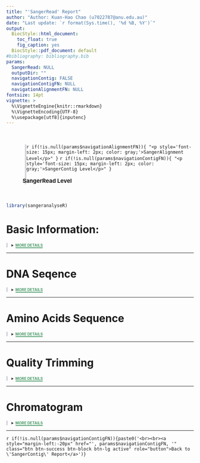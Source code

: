 ```yaml
---
title: "'SangerRead' Report"
author: "Author: Kuan-Hao Chao (u7022787@anu.edu.au)"
date: "Last update: `r format(Sys.time(), '%d %B, %Y')`"
output: 
  BiocStyle::html_document:
    toc_float: true
    fig_caption: yes
  BiocStyle::pdf_document: default
#bibliography: bibliography.bib
params:
  SangerRead: NULL
  outputDir: ""
  navigationContig: FALSE
  navigationContigFN: NULL
  navigationAlignmentFN: NULL
fontsize: 14pt
vignette: >
  %\VignetteEngine{knitr::rmarkdown}
  %\VignetteEncoding{UTF-8}
  %\usepackage[utf8]{inputenc}
---
```

<link rel="stylesheet" href="https://cdnjs.cloudflare.com/ajax/libs/font-awesome/4.7.0/css/font-awesome.min.css">

<div style="margin-left:50px; padding-left:-50;margin-top:50px; margin-bottom:50px; border-left: 4px solid #d3d6db;">
`r if(!is.null(params$navigationAlignmentFN)){ "<p style='font-size: 15px; margin-left: 2px; color: gray;'>SangerAlignment Level</p>" }`
`r if(!is.null(params$navigationContigFN)){ "<p style='font-size: 15px; margin-left: 2px; color: gray;'>SangerContig Level</p>" }`
<p style = "font-size: 15px; font-weight: bold; margin-left:-20px"><i class="fa fa-arrow-circle-right" style="margin-right: 10px; color: green"></i>SangerRead Level</p>
</div>


```r
library(sangeranalyseR)
```

# Basic Information:

<details class="description"><summary data-open="CLOSE" data-close="MORE DETAILS"></summary>
<div style="overflow: scroll;">
<ul style="list-style-type:disc;">
  <li>**Output Directory : **  <span><i>`r params$outputDir`</i></span></li>

  <li>**Input Directory : **  <span><i>`r dirname(params$SangerRead@readFileName)`</i></span></li>

  <li>**Input Filename : **  <span><i>`r basename(params$SangerRead@readFileName)`</i></span></li>

  <li>**Read Feature : **  <span>*`r params$SangerRead@readFeature`*</span></li>
</ul>
</div>
</details>

--- 

# DNA Seqence

<details class="description"><summary data-open="CLOSE" data-close="MORE DETAILS"></summary>
<div style="overflow: scroll;">
<h3> Primary Sequence </h3>
```r
primarySeq <- unlist(strsplit(as.character(params$SangerRead@primarySeq), ""))
primarySeqDF <- data.frame(t(data.frame(primarySeq)), stringsAsFactors = FALSE)
colnames(primarySeqDF) <- substr(colnames(primarySeqDF), 2, 100)
rownames(primarySeqDF) <- NULL
AstyleList <- SetCharStyleList(primarySeqDF, "A", "#1eff00")
TstyleList <- SetCharStyleList(primarySeqDF, "T", "#ff7a7a")
CstyleList <- SetCharStyleList(primarySeqDF, "C", "#7ac3ff")
GstyleList <- SetCharStyleList(primarySeqDF, "G", "#c9c9c9")
styleList <- c(AstyleList, TstyleList, CstyleList, GstyleList)
suppressWarnings(suppressMessages(
    excelTable(data = primarySeqDF, defaultColWidth = 30,
               editable = FALSE, rowResize = FALSE,
               columnResize = FALSE, allowInsertRow = FALSE,
               allowInsertColumn = FALSE, allowDeleteRow = FALSE,
               allowDeleteColumn = FALSE, allowRenameColumn = FALSE,
               style = styleList, loadingSpin = TRUE)
))
```
<h3> Secondary Sequence </h3>
```r
secondarySeq <-unlist(strsplit(as.character(params$SangerRead@secondarySeq), ""))
secondarySeqDF <- data.frame(t(data.frame(secondarySeq)), stringsAsFactors = FALSE)
colnames(secondarySeqDF) <- substr(colnames(secondarySeqDF), 2, 100)
rownames(secondarySeqDF) <- NULL
AstyleList <- SetCharStyleList(secondarySeqDF, "A", "#1eff00")
TstyleList <- SetCharStyleList(secondarySeqDF, "T", "#ff7a7a")
CstyleList <- SetCharStyleList(secondarySeqDF, "C", "#7ac3ff")
GstyleList <- SetCharStyleList(secondarySeqDF, "G", "#c9c9c9")
styleList <- c(AstyleList, TstyleList, CstyleList, GstyleList)
suppressWarnings(suppressMessages(
    excelTable(data = secondarySeqDF, defaultColWidth = 30,
               editable = FALSE, rowResize = FALSE,
               columnResize = FALSE, allowInsertRow = FALSE,
               allowInsertColumn = FALSE, allowDeleteRow = FALSE,
               allowDeleteColumn = FALSE, allowRenameColumn = FALSE,
               style = styleList, loadingSpin = TRUE)
))
```
<h3> Phred Quality Scores </h3>
```r
PhredScoreDF <- data.frame(t(data.frame(params$SangerRead@QualityReport@qualityPhredScores)), stringsAsFactors = FALSE)
colnames(PhredScoreDF) <- substr(colnames(PhredScoreDF), 2, 100)
rownames(PhredScoreDF) <- NULL
styleList <- SetAllStyleList(PhredScoreDF, "#ecffd9")
suppressWarnings(suppressMessages(
    excelTable(data = PhredScoreDF, defaultColWidth = 30, editable = FALSE,
               rowResize = FALSE, columnResize = FALSE,
               allowInsertRow = FALSE, allowInsertColumn = FALSE,
               allowDeleteRow = FALSE, allowDeleteColumn = FALSE,
               style = styleList, allowRenameColumn = FALSE,
               loadingSpin = TRUE)
))
```
</div>
</details>

---

# Amino Acids Sequence

<details class="description"> <summary data-open="CLOSE" data-close="MORE DETAILS"></summary>
<div style="overflow: scroll;">
<h3> Amino Acids Sequence frameshit 0 </h3>
```r
AAString <- data.frame(AAString(params$SangerRead@primaryAASeqS1))
AAStringDF <- data.frame(t(AAString), stringsAsFactors = FALSE)
colnames(AAStringDF) <- substr(colnames(AAStringDF), 2, 100)
rownames(AAStringDF) <- NULL
width <- rep(90, length(AAStringDF))
styleList1 <- SetAllStyleList(AAStringDF, "#ecffd9")
styleList2 <- SetCharStyleList (AAStringDF, "*", "#cf0000")
styleList <- c(styleList1, styleList2)
suppressWarnings(suppressMessages(
    excelTable(data = AAStringDF, columns = data.frame(width = width),
               defaultColWidth = 90, editable = FALSE, rowResize = FALSE,
               columnResize = FALSE, allowInsertRow = FALSE,
               allowInsertColumn = FALSE, allowDeleteRow = FALSE,
               allowDeleteColumn = FALSE, allowRenameColumn = FALSE,
               style = styleList)
))
```
<h3> Amino Acids Sequence frameshit 1  </h3>
```r
AAString <- data.frame(AAString(params$SangerRead@primaryAASeqS2))
AAString <- rbind(NA, AAString)
AAStringDF <- data.frame(t(AAString), stringsAsFactors = FALSE)
colnames(AAStringDF) <- substr(colnames(AAStringDF), 2, 100)
rownames(AAStringDF) <- NULL
width <- rep(90, length(AAStringDF) - 1)
width <- c(30, width)
styleList1 <- SetAllStyleList(AAStringDF, "#ecffd9")
styleList2 <- SetCharStyleList (AAStringDF, "*", "#cf0000")
styleList <- c(styleList1, styleList2)
styleList[['A1']] <- 'background-color: black;'
suppressWarnings(suppressMessages(
    excelTable(data = AAStringDF, columns = data.frame(width = width),
               defaultColWidth = 90, editable = FALSE, rowResize = FALSE,
               columnResize = FALSE, allowInsertRow = FALSE,
               allowInsertColumn = FALSE, allowDeleteRow = FALSE,
               allowDeleteColumn = FALSE, allowRenameColumn = FALSE,
               style = styleList)
))
```
<h3> Amino Acids Sequence frameshit 2 </h3>
```r
AAString <- data.frame(AAString(params$SangerRead@primaryAASeqS3))
AAString <- rbind(NA, NA, AAString)
AAStringDF <- data.frame(t(AAString), stringsAsFactors = FALSE)
colnames(AAStringDF) <- substr(colnames(AAStringDF), 2, 100)
rownames(AAStringDF) <- NULL
width <- rep(90, length(AAStringDF) - 2)
width <- c(30, 30, width)
styleList1 <- SetAllStyleList(AAStringDF, "#ecffd9")
styleList2 <- SetCharStyleList (AAStringDF, "*", "#cf0000")
styleList <- c(styleList1, styleList2)
styleList[['A1']] <- 'background-color: black;'
styleList[['B1']] <- 'background-color: black;'
suppressWarnings(suppressMessages(
    excelTable(data = AAStringDF, columns = data.frame(width = width),
               defaultColWidth = 90, editable = FALSE, rowResize = FALSE,
               columnResize = FALSE, allowInsertRow = FALSE,
               allowInsertColumn = FALSE, allowDeleteRow = FALSE,
               allowDeleteColumn = FALSE, allowRenameColumn = FALSE,
               style = styleList)
))
```
</div>
</details>

--- 

# Quality Trimming

<details class="description"><summary data-open="CLOSE" data-close="MORE DETAILS"></summary>

<ul style="list-style-type:disc;">

`r if(params$SangerRead@QualityReport@TrimmingMethod == "M1"){"<li>**Trimming Method**: <span class='tab'><i> Method 1 'Logarithmic Scale Trimming' </i></span></li>"}`

`r if(params$SangerRead@QualityReport@TrimmingMethod == "M2"){"<li>**Trimming Method**: <span class='tab'><i> Method 2 'Logarithmic Scale Sliding Window Trimming' </i></span></li>"}`

`r if(params$SangerRead@QualityReport@TrimmingMethod == "M1"){paste("<li>**M1 Trimming Cutoff**: <span class='tab'><i>", params$SangerRead@QualityReport@M1TrimmingCutoff, "</i></span></li>")}`

`r if(params$SangerRead@QualityReport@TrimmingMethod == "M2"){paste("<li>**M2 Cutoff Quality Score**: <span class='tab'><i>", params$SangerRead@QualityReport@M2CutoffQualityScore, "</i></span></li>")}`

`r if(params$SangerRead@QualityReport@TrimmingMethod == "M2"){paste("<li>**M2 Cutoff Quality Score**: <span class='tab'><i>", params$SangerRead@QualityReport@M2SlidingWindowSize, "</i></span></li>")}`

  <li>**Raw Sequence Length**:  <span class="tab"><i>`r params$SangerRead@QualityReport@rawSeqLength`</i></span></li>
  
  <li>**Trimmed Sequence Length**:  <span class="tab"><i>`r params$SangerRead@QualityReport@trimmedSeqLength`</i></span></li>
  
  <li>**Trimmed Start Point**:  <span class="tab"><i>`r params$SangerRead@QualityReport@trimmedStartPos`</i></span></li>
  
  <li>**Trimmed End Point**:  <span class="tab"><i>`r params$SangerRead@QualityReport@trimmedFinishPos`</i></span></li>
  
  <li>**Raw Mean Quality Score**:  <span class="tab"><i>`r params$SangerRead@QualityReport@rawMeanQualityScore`</i></span></li>

  <li>**Trimmed Mean Quality Score**:  <span class="tab"><i>`r params$SangerRead@QualityReport@trimmedMeanQualityScore`</i></span></li>
  
  <li>**Raw Min Quality Score**:  <span class="tab"><i>`r params$SangerRead@QualityReport@rawMinQualityScore`</i></span></li>
  
  <li>**Trimmed Min Quality Score**: <span class="tab"><i>`r params$SangerRead@QualityReport@trimmedMinQualityScore`</i></span></li>
  
  <li>**Remaining Read Ratio**: <span class="tab"><i>`r round(params$SangerRead@QualityReport@remainingRatio * 100, 2)` %</i></span></li>

</ul>
<div style="overflow: scroll;">
```r
qualityBasePlot(params$SangerRead)
```
<div>
</details>
  
--- 



# Chromatogram
<details class="description"><summary data-open="CLOSE" data-close="MORE DETAILS"></summary>

<ul style="list-style-type:disc;">

  <li>**Signal Ratio Cutoff**:  <span class="tab">*`r params$SangerRead@ChromatogramParam@signalRatioCutoff`*</span></li>

  <li>**Base Number Per Row**:  <span class="tab">*`r params$SangerRead@ChromatogramParam@baseNumPerRow`*</span></li>

  <li>**Height Per Row**:  <span class="tab">*`r params$SangerRead@ChromatogramParam@heightPerRow`*</span></li>
  
  <li>**Show Trimmed Region**:  <span class="tab">*`r params$SangerRead@ChromatogramParam@showTrimmed`*</span></li>
  
</ul>

```r
readName <- sub('\\.ab1$', '', basename(params$SangerRead@readFileName))
hetcalls <- MakeBaseCalls(params$SangerRead,
                          signalRatioCutoff = params$SangerRead@ChromatogramParam@signalRatioCutoff)
chromatogram(hetcalls,
             width = strtoi(params$SangerRead@ChromatogramParam@baseNumPerRow) - 20,
             height = round(params$SangerRead@ChromatogramParam@heightPerRow * 2.6 / 200, 2),
             trim5 = params$SangerRead@QualityReport@trimmedStartPos,
             trim3 = (params$SangerRead@QualityReport@rawSeqLength - params$SangerRead@QualityReport@trimmedFinishPos),
             showtrim = params$SangerRead@ChromatogramParam@showTrimmed,
             showcalls = "both", filename = file.path(params$outputDir, "Chromatogram.pdf"))
```

<br>
<br>
```r
print(getwd())
```
[Click Here to Open Chromatogram in New Page ](`r file.path(params$outputDir, "Chromatogram.pdf")`)

![Alt](`r file.path(params$outputDir, "Chromatogram.pdf")`){width=100% height=500px}.

</details>

--- 


`r if(!is.null(params$navigationContigFN)){paste0('<br><br><a style="margin-left:-20px" href="', params$navigationContigFN, '" class="btn btn-success btn-block btn-lg active" role="button">Back to \'SangerContig\' Report</a>')}`


<style>
li{
    margin-top: 16px;
}
li:first-child {
    margin-top:0;
}
.tab {position:absolute;left:380px; }

.jexcel_content { 
    height: 60px !important;
}

details.description[open] summary::after {
  content: attr(data-open);
  color: #d45050;
  border-bottom: 2px solid #d45050;
}

details.description:not([open]) summary::after {
  content: attr(data-close);
  color: #4c9c6b;
  border-bottom: 2px solid #4c9c6b;
}

.description {
border-left: 4px solid #d3d6db;
padding-left: 10px;
}
.description summary{
  font-weight: bold;
  font-size: 10px;
  color: #383838;
}

</style>
